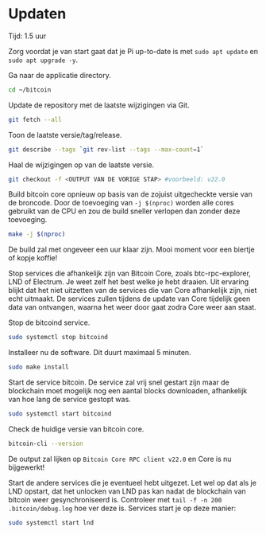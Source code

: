 
# Updaten

<Callout emoji="&#x2139;">
	Tijd: 1.5 uur
</Callout>

Zorg voordat je van start gaat dat je Pi up-to-date is met `sudo apt update` en `sudo apt upgrade -y`.

Ga naar de applicatie directory.

```bash
cd ~/bitcoin
```

Update de repository met de laatste wijzigingen via Git.

```bash
git fetch --all
```

Toon de laatste versie/tag/release.

```bash
git describe --tags `git rev-list --tags --max-count=1`
```

Haal de wijzigingen op van de laatste versie.

```bash
git checkout -f <OUTPUT VAN DE VORIGE STAP> #voorbeeld: v22.0
```

Build bitcoin core opnieuw op basis van de zojuist uitgecheckte versie van de broncode. Door de toevoeging van `-j $(nproc)` worden alle cores gebruikt van de CPU en zou de build sneller verlopen dan zonder deze toevoeging.

```bash
make -j $(nproc)
```

De build zal met ongeveer een uur klaar zijn. Mooi moment voor een biertje of kopje koffie!

Stop services die afhankelijk zijn van Bitcoin Core, zoals btc-rpc-explorer, LND of Electrum. Je weet zelf het best welke je hebt draaien. Uit ervaring blijkt dat het niet uitzetten van de services die van Core afhankelijk zijn, niet echt uitmaakt. De services zullen tijdens de update van Core tijdelijk geen data van ontvangen, waarna het weer door gaat zodra Core weer aan staat.

Stop de bitcoind service.

```bash
sudo systemctl stop bitcoind
```

Installeer nu de software. Dit duurt maximaal 5 minuten.

```bash
sudo make install
```

Start de service bitcoin. De service zal vrij snel gestart zijn maar de blockchain moet mogelijk nog een aantal blocks downloaden, afhankelijk van hoe lang de service gestopt was.

```bash
sudo systemctl start bitcoind
```

Check de huidige versie van bitcoin core.

```bash
bitcoin-cli --version
```

De output zal lijken op `Bitcoin Core RPC client v22.0` en Core is nu bijgewerkt!

Start de andere services die je eventueel hebt uitgezet. Let wel op dat als je LND opstart, dat het unlocken van LND pas kan nadat de blockchain van bitcoin weer gesynchroniseerd is. Controleer met `tail -f -n 200 .bitcoin/debug.log` hoe ver deze is. Services start je op deze manier:

```bash
sudo systemctl start lnd
```